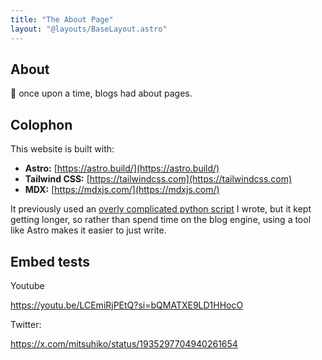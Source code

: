 ```yaml
---
title: "The About Page"
layout: "@layouts/BaseLayout.astro"
---
```



<article class="prose md:prose-lg">

# About

👋 once upon a time, blogs had about pages.

## Colophon

This website is built with:

- **Astro:** [https://astro.build/](https://astro.build/)
- **Tailwind CSS:** [https://tailwindcss.com](https://tailwindcss.com)
- **MDX:** [https://mdxjs.com/](https://mdxjs.com/)

It previously used an [overly complicated python script](https://github.com/khalido/blog/blob/master/bloggy/blog.py) I wrote, but it kept getting longer, so rather than spend time on the blog engine, using a tool like Astro makes it easier to just write.

# Embed tests

Youtube

https://youtu.be/LCEmiRjPEtQ?si=bQMATXE9LD1HHocO

Twitter:

https://x.com/mitsuhiko/status/1935297704940261654

</article>
